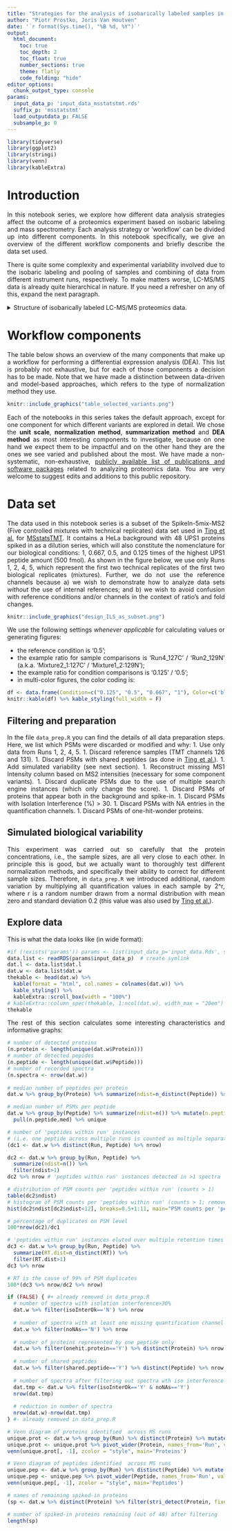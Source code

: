 ```yaml
---
title: "Strategies for the analysis of isobarically labeled samples in mass spectrometry-based proteomics"
author: "Piotr Prostko, Joris Van Houtven"
date: '`r format(Sys.time(), "%B %d, %Y")`'
output: 
  html_document:
    toc: true
    toc_depth: 2
    toc_float: true
    number_sections: true
    theme: flatly
    code_folding: "hide"    
editor_options: 
  chunk_output_type: console
params:
  input_data_p: 'input_data_msstatstmt.rds'
  suffix_p: 'msstatstmt'
  load_outputdata_p: FALSE
  subsample_p: 0
---
```

<style>body {text-align: justify}</style>

```r
library(tidyverse)
library(ggplot2)
library(stringi)
library(venn)
library(kableExtra)
```

# Introduction

In this notebook series, we explore how different data analysis strategies affect the outcome of a proteomics experiment based on isobaric labeling and mass spectrometry.
Each analysis strategy or 'workflow' can be divided up into different components.
In this notebook specifically, we give an overview of the different workflow components and briefly describe the data set used.

There is quite some complexity and experimental variability involved due to the isobaric labeling and pooling of samples and combining of data from different instrument runs, respectively. To make matters worse, LC-MS/MS data is already quite hierarchical in nature. If you need a refresher on any of this, expand the next paragraph.

<details>
  <summary>Structure of isobarically labeled LC-MS/MS proteomics data.</summary>
  A labeling approach enables the bottom-up analysis of multiple biological samples simultaneously within a single tandem-MS run. In isobaric labeling (e.g. TMT labels in Figure 1), there is no mass difference between signals of identical peptides, which further increases the comparability and quality of the signals, in this case represented by the reporter fragment ion intensities.
```r
knitr::include_graphics("tmt.png")
```
  Even though the reporters allow one to assign each spectrum to the correct sample, there is still a substantial amount of complexity to be dealt with. The figure below shows how each protein may be represented by many peptides, multiple times, in multiple 'shapes and forms'. This is why summarization and normalization steps are key components in every workflow.
```r
knitr::include_graphics("data_hierarchy.png")
```
</details>  

# Workflow components

The table below shows an overview of the many components that make up a workflow for performing a differential expression analysis (DEA). This list is probably not exhaustive, but for each of those components a decision has to be made.
Note that we have made a distinction between data-driven and model-based approaches, which refers to the type of normalization method they use.
<!-- use tablesgenerator.com OR the image below... -->
```r
knitr::include_graphics("table_selected_variants.png")
```

Each of the notebooks in this series takes the default approach, except for one component for which different variants are explored in detail. We chose the **unit scale**, **normalization method**, **summarization method** and **DEA method** as most interesting components to investigate, because on one hand we expect them to be impactful and on the other hand they are the ones we see varied and published about the most. We have made a non-systematic, non-exhaustive, [publicly available list of publications and software packages](https://docs.google.com/document/d/14BeNQFh3KHiKESdoF5A4OUlo9QWmt9kv/edit) related to analyzing proteomics data. You are very welcome to suggest edits and additions to this public repository.

# Data set

The data used in this notebook series is a subset of the SpikeIn-5mix-MS2 (Five controlled mixtures with technical replicates) data set used in [Ting et al.](https://doi.org/10.1074/mcp.RA120.002105) for [MSstatsTMT](http://msstats.org/msstatstmt/).
It contains a HeLa background with 48 UPS1 proteins spiked in as a dilution series, which will also constitute the nomenclature for our biological conditions: 1, 0.667, 0.5, and 0.125 times of the highest UPS1 peptide amount (500 fmol).
As shown in the figure below, we use only Runs 1, 2, 4, 5, which represent the first two technical replicates of the first two biological replicates (mixtures). Further, we do not use the reference channels because a) we wish to demonstrate how to analyze data sets _without_ the use of internal references; and b) we wish to avoid confusion with reference conditions and/or channels in the context of ratio's and fold changes.

```r
knitr::include_graphics("design_ILS_as_subset.png")
```

We use the following settings _whenever applicable_ for calculating values or generating figures:

- the reference condition is '0.5';
- the example ratio for sample comparisons is 'Run4_127C' / 'Run2_129N' (a.k.a. 'Mixture2_1:127C' / 'Mixture1_2:129N');
- the example ratio for condition comparisons is '0.125' / '0.5';
- in multi-color figures, the color coding is:
```r
df <- data.frame(Condition=c("0.125", "0.5", "0.667", "1"), Color=c('black', 'blue', 'green', 'red'))
knitr::kable(df) %>% kable_styling(full_width = F)
```


## Filtering and preparation

In the file `data_prep.R` you can find the details of all data preparation steps. Here, we list which PSMs were discarded or modified and why:
1. Use only data from Runs 1, 2, 4, 5.
1. Discard reference samples (TMT channels 126 and 131).
1. Discard PSMs with shared peptides (as done in [Ting et al.](https://doi.org/10.1074/mcp.RA120.002105)).
1. Add simulated variability (see next section).
1. Reconstruct missing MS1 Intensity column based on MS2 intensities (necessary for some component variants).
1. Discard duplicate PSMs due to the use of multiple search engine instances (which only change the score).
1. Discard PSMs of proteins that appear both in the background and spike-in.
1. Discard PSMs with Isolation Interference (%) > 30.
1. Discard PSMs with NA entries in the quantification channels.
1. Discard PSMs of one-hit-wonder proteins.

## Simulated biological variability

This experiment was carried out so carefully that the protein concentrations, i.e., the sample sizes, are all very close to each other. In principle this is good, but we actually want to thoroughly test different normalization methods, and specifically their ability to correct for different sample sizes.
Therefore, in `data_prep.R` we introduced additional, random variation by multiplying all quantification values in each sample by 2^r, where r is a random number drawn from a normal distribution with mean zero and standard deviation 0.2 (this value was also used by [Ting et al.](https://doi.org/10.1074/mcp.RA120.002105)).

## Explore data

This is what the data looks like (in wide format):

```r
#if (!exists('params')) params <- list(input_data_p='input_data.Rds', suffix_p='msstatstmt', load_outputdata_p=FALSE, subsample_p=0)
data.list <- readRDS(params$input_data_p)  # create symlink
dat.l <- data.list$dat.l
dat.w <- data.list$dat.w
thekable <- head(dat.w) %>%
  kable(format = "html", col.names = colnames(dat.w)) %>%
  kable_styling() %>%
  kableExtra::scroll_box(width = "100%")
# kableExtra::column_spec(thekable, 1:ncol(dat.w), width_max = "20em")  # broken https://github.com/haozhu233/kableExtra/issues/534
thekable
```

The rest of this section calculates some interesting characteristics and informative graphs:

```r
# number of detected proteins
(n.protein <- length(unique(dat.w$Protein))) 
# number of detected pepides
(n.peptide <- length(unique(dat.w$Peptide))) 
# number of recorded spectra
(n.spectra <- nrow(dat.w)) 
  
# median number of peptides per protein
dat.w %>% group_by(Protein) %>% summarize(ndist=n_distinct(Peptide)) %>% mutate(n.protein.mean=median(ndist)) %>% pull(n.protein.mean) %>% unique

# median number of PSMs per peptide
dat.w %>% group_by(Peptide) %>% summarize(ndist=n()) %>% mutate(n.peptide.med=median(ndist)) %>%
  pull(n.peptide.med) %>% unique

# number of 'peptides within run' instances 
# (i.e. one peptide across multiple runs is counted as multiple separate entitities)
(dc1 <- dat.w %>% distinct(Run, Peptide) %>% nrow) 

dc2 <- dat.w %>% group_by(Run, Peptide) %>% 
  summarize(ndist=n()) %>% 
  filter(ndist>1)
dc2 %>% nrow # 'peptides within run' instances detected in >1 spectra

# distribution of PSM counts per 'peptides within run' (counts > 1)
table(dc2$ndist)
# histogram of PSM counts per 'peptides within run' (counts > 1; removed 5 outliers)
hist(dc2$ndist[dc2$ndist<12], breaks=0.5+1:11, main="PSM counts per 'peptides within run'", xlab='PSM counts per peptide')

# percentage of duplicates on PSM level
100*nrow(dc2)/dc1

# 'peptides within run' instances eluted over multiple retention times
dc3 <- dat.w %>% group_by(Run, Peptide) %>% 
  summarize(RT.dist=n_distinct(RT)) %>% 
  filter(RT.dist>1) 
dc3 %>% nrow 

# RT is the cause of 99% of PSM duplicates
100*(dc3 %>% nrow/dc2 %>% nrow)
```


```r
if (FALSE) { #+ already removed in data_prep.R
  # number of spectra with isolation interference>30%
  dat.w %>% filter(isoInterOk=='N') %>% nrow 
  
  # number of spectra with at least one missing quantification channel
  dat.w %>% filter(noNAs=='N') %>% nrow 
  
  # number of proteins represented by one peptide only 
  dat.w %>% filter(onehit.protein=='Y') %>% distinct(Protein) %>% nrow
  
  # number of shared peptides
  dat.w %>% filter(shared.peptide=='Y') %>% distinct(Peptide) %>% nrow
  
  # number of spectra after filtering out spectra wth iso interference >30% or with >1 missing quan channel
  dat.tmp <- dat.w %>% filter(isoInterOk=='Y' & noNAs=='Y')
  nrow(dat.tmp)
  
  # reduction in number of spectra
  nrow(dat.w)-nrow(dat.tmp)
} #- already removed in data_prep.R
```


```r
# Venn diagram of proteins identified  across MS runs
unique.prot <- dat.w %>% group_by(Run) %>% distinct(Protein) %>% mutate(val=1)
unique.prot <- unique.prot %>% pivot_wider(Protein, names_from='Run', values_from='val', values_fill=0)
venn(unique.prot[, -1], zcolor = "style", main='Proteins')

# Venn diagram of peptides identified  across MS runs
unique.pep <- dat.w %>% group_by(Run) %>% distinct(Peptide) %>% mutate(val=1)
unique.pep <- unique.pep %>% pivot_wider(Peptide, names_from='Run', values_from='val', values_fill=0)
venn(unique.pep[, -1], zcolor = "style", main='Peptides')

# names of remaining spiked-in proteins
(sp <- dat.w %>% distinct(Protein) %>% filter(stri_detect(Protein, fixed='ups')) %>% pull %>% as.character)

# number of spiked-in proteins remaining (out of 48) after filtering
length(sp)
```


